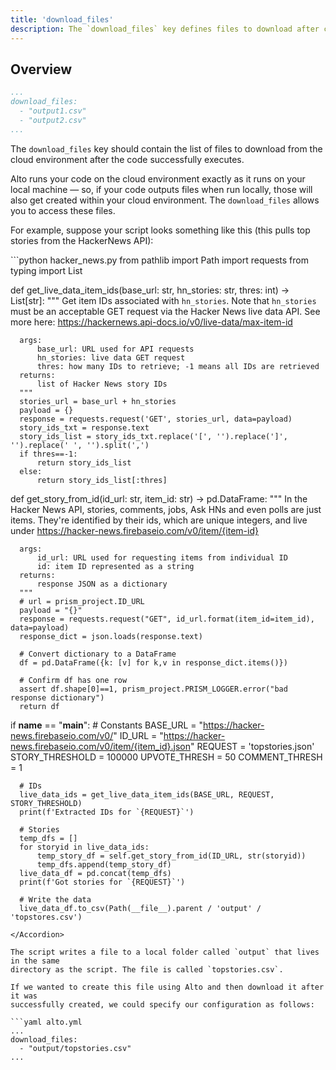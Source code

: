 ```yaml
---
title: 'download_files'
description: The `download_files` key defines files to download after code execution
---
```


## Overview
  ```yaml alto.yml
  ...
  download_files:
    - "output1.csv"
    - "output2.csv"
  ...
  ```

  The `download_files` key should contain the list of files to download from the cloud
  environment after the code successfully executes.

  Alto runs your code on the cloud environment exactly as it runs on your local machine —
  so, if your code outputs files when run locally, those will also get created within your
  cloud environment. The `download_files` allows you to access these files.

  For example, suppose your script looks something like this (this pulls top stories
  from the HackerNews API):

  <Accordion title="hacker_news.py">
  ```python hacker_news.py
  from pathlib import Path
  import requests
  from typing import List

  def get_live_data_item_ids(base_url: str, hn_stories: str, thres: int) -> List[str]:
      """
      Get item IDs associated with `hn_stories`. Note that `hn_stories` must be an
      acceptable GET request via the Hacker News live data API. See more here:
      https://hackernews.api-docs.io/v0/live-data/max-item-id

      args:
          base_url: URL used for API requests
          hn_stories: live data GET request
          thres: how many IDs to retrieve; -1 means all IDs are retrieved
      returns:
          list of Hacker News story IDs
      """
      stories_url = base_url + hn_stories
      payload = {}
      response = requests.request('GET', stories_url, data=payload)
      story_ids_txt = response.text
      story_ids_list = story_ids_txt.replace('[', '').replace(']', '').replace(' ', '').split(',')
      if thres==-1:
          return story_ids_list
      else:
          return story_ids_list[:thres]


  def get_story_from_id(id_url: str, item_id: str) -> pd.DataFrame:
      """
      In the Hacker News API, stories, comments, jobs, Ask HNs and even polls are just items. 
      They're identified by their ids, which are unique integers, and live under
      https://hacker-news.firebaseio.com/v0/item/{item-id}

      args:
          id_url: URL used for requesting items from individual ID
          id: item ID represented as a string
      returns:
          response JSON as a dictionary
      """
      # url = prism_project.ID_URL
      payload = "{}"
      response = requests.request("GET", id_url.format(item_id=item_id), data=payload)
      response_dict = json.loads(response.text)

      # Convert dictionary to a DataFrame
      df = pd.DataFrame({k: [v] for k,v in response_dict.items()})

      # Confirm df has one row
      assert df.shape[0]==1, prism_project.PRISM_LOGGER.error("bad response dictionary")
      return df


  if __name__ == "__main__":
      # Constants
      BASE_URL = "https://hacker-news.firebaseio.com/v0/"
      ID_URL = "https://hacker-news.firebaseio.com/v0/item/{item_id}.json"
      REQUEST = 'topstories.json'
      STORY_THRESHOLD = 100000
      UPVOTE_THRESH = 50
      COMMENT_THRESH = 1
      
      # IDs
      live_data_ids = get_live_data_item_ids(BASE_URL, REQUEST, STORY_THRESHOLD)
      print(f'Extracted IDs for `{REQUEST}`')
      
      # Stories
      temp_dfs = []
      for storyid in live_data_ids:
          temp_story_df = self.get_story_from_id(ID_URL, str(storyid))
          temp_dfs.append(temp_story_df)
      live_data_df = pd.concat(temp_dfs)
      print(f'Got stories for `{REQUEST}`')
      
      # Write the data
      live_data_df.to_csv(Path(__file__).parent / 'output' / 'topstores.csv')
  ```
  </Accordion>

  The script writes a file to a local folder called `output` that lives in the same
  directory as the script. The file is called `topstories.csv`.

  If we wanted to create this file using Alto and then download it after it was
  successfully created, we could specify our configuration as follows:

  ```yaml alto.yml
  ...
  download_files:
    - "output/topstories.csv"
  ...
  ```